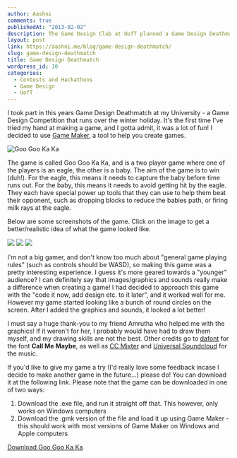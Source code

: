 ```yaml
---
author: Aashni
comments: true
publishedAt: "2013-02-02"
description: The Game Design Club at UofT planned a Game Design Deathmatch - here's a breakdown of the (terrible) game I built for it.
layout: post
link: https://aashni.me/blog/game-design-deathmatch/
slug: game-design-deathmatch
title: Game Design Deathmatch
wordpress_id: 10
categories:
  - Contests and Hackathons
  - Game Design
  - UofT
---
```


I took part in this years Game Design Deathmatch at my University - a Game Design Competition that runs over the winter holiday. It's the first time I've tried my hand at making a game, and I gotta admit, it was a lot of fun! I decided to use [Game Maker](http://www.yoyogames.com/gamemaker/), a tool to help you create games.

![Goo Goo Ka Ka](/images/oldblogs/ggkk1.png)

The game is called Goo Goo Ka Ka, and is a two player game where one of the players is an eagle, the other is a baby. The aim of the game is to win (duh!). For the eagle, this means it needs to capture the baby before time runs out. For the baby, this means it needs to avoid getting hit by the eagle. They each have special power up tools that they can use to help them beat their opponent, such as dropping blocks to reduce the babies path, or firing milk rays at the eagle.

Below are some screenshots of the game. Click on the image to get a better/realistic idea of what the game looked like.

[![](/images/oldblogs/ggkk2.png)](/images/oldblogs/ggkk2.png) [![](/images/oldblogs/ggkk3.png)](/images/oldblogs/ggkk3.png) [![](/images/oldblogs/ggkk4.png)](/images/oldblogs/ggkk4.png)

I'm not a big gamer, and don't know too much about "general game playing rules" (such as controls should be WASD), so making this game was a pretty interesting experience. I guess it's more geared towards a "younger" audience? I can definitely say that images/graphics and sounds really make a difference when creating a game! I had decided to approach this game with the "code it now, add design etc. to it later", and it worked well for me. However my game started looking like a bunch of round circles on the screen. After I added the graphics and sounds, it looked a lot better!

I must say a huge thank-you to my friend Amrutha who helped me with the graphics! If it weren't for her, I probably would have had to draw them myself, and my drawing skills are not the best. Other credits go to [dafont](http://www.dafont.com/call-me-maybe.font) for the font **Call Me Maybe**, as well as [CC Mixter](http://dig.ccmixter.org/) and [Universal Soundcloud](http://eng.universal-soundbank.com/) for the music.

If you'd like to give my game a try (I'd really love some feedback incase I decide to make another game in the future...) please do! You can download it at the following link. Please note that the game can be downloaded in one of two ways:

1. Download the .exe file, and run it straight off that. This however, only works on Windows computers
2. Download the .gmk version of the file and load it up using Game Maker - this should work with most versions of Game Maker on Windows and Apple computers

[Download Goo Goo Ka Ka](https://github.com/aashnisshah/googookaka)
